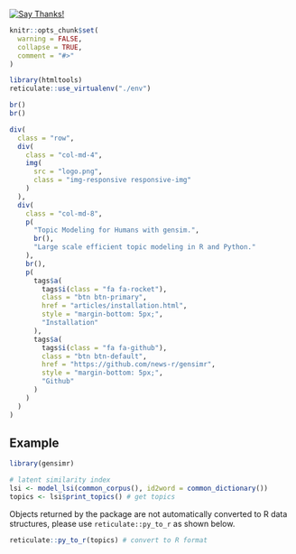 <!-- badges go here -->
[![Say Thanks!](https://img.shields.io/badge/Say%20Thanks-!-1EAEDB.svg)](https://saythanks.io/to/JohnCoene)

```r
knitr::opts_chunk$set(
  warning = FALSE,
  collapse = TRUE,
  comment = "#>"
)

library(htmltools)
reticulate::use_virtualenv("./env")
```

```r
br()
br()

div(
  class = "row",
  div(
    class = "col-md-4",
    img(
      src = "logo.png",
      class = "img-responsive responsive-img"
    )
  ),
  div(
    class = "col-md-8",
    p(
      "Topic Modeling for Humans with gensim.",
      br(),
      "Large scale efficient topic modeling in R and Python."
    ),
    br(),
    p(
      tags$a(
        tags$i(class = "fa fa-rocket"),
        class = "btn btn-primary",
        href = "articles/installation.html",
        style = "margin-bottom: 5px;",
        "Installation"
      ),
      tags$a(
        tags$i(class = "fa fa-github"),
        class = "btn btn-default",
        href = "https://github.com/news-r/gensimr",
        style = "margin-bottom: 5px;",
        "Github"
      )
    )
  )
)
```

## Example

```r
library(gensimr)

# latent similarity index
lsi <- model_lsi(common_corpus(), id2word = common_dictionary())
topics <- lsi$print_topics() # get topics
```

Objects returned by the package are not automatically converted to R data structures, please use `reticulate::py_to_r` as shown below.

```r
reticulate::py_to_r(topics) # convert to R format
```
